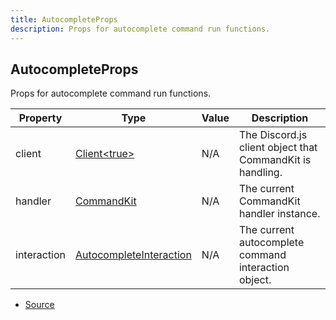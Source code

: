 ```yaml
---
title: AutocompleteProps
description: Props for autocomplete command run functions.
---
```


## AutocompleteProps

Props for autocomplete command run functions.

| Property | Type | Value | Description |
| ----------- | ----------- | ----------- | ----------- |
| client | [Client\<true>](https://discord.js.org/docs/packages/discord.js/main/Client:Class) | N/A | The Discord.js client object that CommandKit is handling. |
| handler | [CommandKit](/next/api-reference/classes/CommandKit) | N/A | The current CommandKit handler instance. |
| interaction | [AutocompleteInteraction](https://discord.js.org/docs/packages/discord.js/main/AutocompleteInteraction:Class) | N/A | The current autocomplete command interaction object. |


- [Source](https://github.com/underctrl-io/commandkit/blob/f8cc07d11d2ae5ed7f529adff1649936223e27b2/packages/commandkit/src/types.ts#L151)